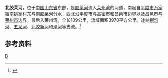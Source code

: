 {{Infobox River
  | river_name      = 北胶莱河
  | image_name      =
  | image_size      = 
  | caption         = 
  | origin          = [[山东省|山东省]][[平度市|平度市]][[万家镇_(平度市)|万家镇]]南姚家村东
  | mouth           = 山东省[[昌邑市|昌邑市]]与[[莱州市|莱州市]]交界[[莱州湾|莱州湾]]
  | basin_countries = {{PRC}}
  | length          = 109 公里
  | elevation       = 
  | mouth_elevation = 
  | discharge       = 
  | watershed       = 3978 平方公里
}}
'''北胶莱河'''，位于[[中国|中国]][[山东省|山东省]]东部，是[[胶莱河|胶莱河]]流入[[莱州湾|莱州湾]]的河道，南起自[[平度市|平度市]][[万家镇_(平度市)|万家镇]]南姚家村东与[[南胶莱河|南胶莱河]]分水，西北沿平度市与[[高密市|高密市]]和[[昌邑市|昌邑市]]边界以及昌邑市与[[莱州市|莱州市]]边界，最后入莱州湾。全长109公里，流域面积3978平方公里。途纳[[柳沟河_(北胶莱河)|柳沟河]]、[[五龙河_(北胶莱河)|五龙河]]、[[北胶新河|北胶新河]]和[[泽河|泽河]]等支流。<ref name="中国河湖大典">{{cite book zh |author=《[[中国河湖大典|中国河湖大典]]》编纂委员会 |title=《中国河湖大典·淮河卷》 |format=M |edition=1 |location=北京 |publisher=中国水利水电出版社 |date=2010年9月 |pages=257页 |id= ISBN 978-7-5084-7953-8}}</ref>

==参考资料==
{{reflist}}

[[Category:山东河流|B]]